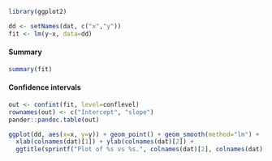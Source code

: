 ```r
library(ggplot2)
```



```r
dd <- setNames(dat, c("x","y"))
fit <- lm(y~x, data=dd)
```

#### Summary

```r
summary(fit)
```

#### Confidence intervals

```r
out <- confint(fit, level=conflevel)
rownames(out) <- c("Intercept", "slope")
pander::pandoc.table(out)
```


```r
ggplot(dd, aes(x=x, y=y)) + geom_point() + geom_smooth(method="lm") +
  xlab(colnames(dat)[1]) + ylab(colnames(dat)[2]) +
  ggtitle(sprintf("Plot of %s vs %s.", colnames(dat)[2], colnames(dat)[1]))
```

